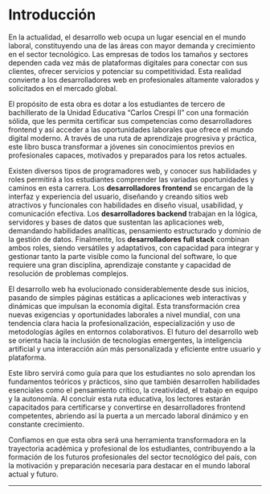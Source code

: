 # Introducción

En la actualidad, el desarrollo web ocupa un lugar esencial en el mundo laboral, constituyendo una de las áreas con mayor demanda y crecimiento en el sector tecnológico. Las empresas de todos los tamaños y sectores dependen cada vez más de plataformas digitales para conectar con sus clientes, ofrecer servicios y potenciar su competitividad. Esta realidad convierte a los desarrolladores web en profesionales altamente valorados y solicitados en el mercado global.

El propósito de esta obra es dotar a los estudiantes de tercero de bachillerato de la Unidad Educativa "Carlos Crespi II" con una formación sólida, que les permita certificar sus competencias como desarrolladores frontend y así acceder a las oportunidades laborales que ofrece el mundo digital moderno. A través de una ruta de aprendizaje progresiva y práctica, este libro busca transformar a jóvenes sin conocimientos previos en profesionales capaces, motivados y preparados para los retos actuales.

Existen diversos tipos de programadores web, y conocer sus habilidades y roles permitirá a los estudiantes comprender las variadas oportunidades y caminos en esta carrera. Los **desarrolladores frontend** se encargan de la interfaz y experiencia del usuario, diseñando y creando sitios web atractivos y funcionales con habilidades en diseño visual, usabilidad, y comunicación efectiva. Los **desarrolladores backend** trabajan en la lógica, servidores y bases de datos que sustentan las aplicaciones web, demandando habilidades analíticas, pensamiento estructurado y dominio de la gestión de datos. Finalmente, los **desarrolladores full stack** combinan ambos roles, siendo versátiles y adaptativos, con capacidad para integrar y gestionar tanto la parte visible como la funcional del software, lo que requiere una gran disciplina, aprendizaje constante y capacidad de resolución de problemas complejos.

El desarrollo web ha evolucionado considerablemente desde sus inicios, pasando de simples páginas estáticas a aplicaciones web interactivas y dinámicas que impulsan la economía digital. Esta transformación crea nuevas exigencias y oportunidades laborales a nivel mundial, con una tendencia clara hacia la profesionalización, especialización y uso de metodologías ágiles en entornos colaborativos. El futuro del desarrollo web se orienta hacia la inclusión de tecnologías emergentes, la inteligencia artificial y una interacción aún más personalizada y eficiente entre usuario y plataforma.

Este libro servirá como guía para que los estudiantes no solo aprendan los fundamentos teóricos y prácticos, sino que también desarrollen habilidades esenciales como el pensamiento crítico, la creatividad, el trabajo en equipo y la autonomía. Al concluir esta ruta educativa, los lectores estarán capacitados para certificarse y convertirse en desarrolladores frontend competentes, abriendo así la puerta a un mercado laboral dinámico y en constante crecimiento.

Confiamos en que esta obra será una herramienta transformadora en la trayectoria académica y profesional de los estudiantes, contribuyendo a la formación de los futuros profesionales del sector tecnológico del país, con la motivación y preparación necesaria para destacar en el mundo laboral actual y futuro.

---
